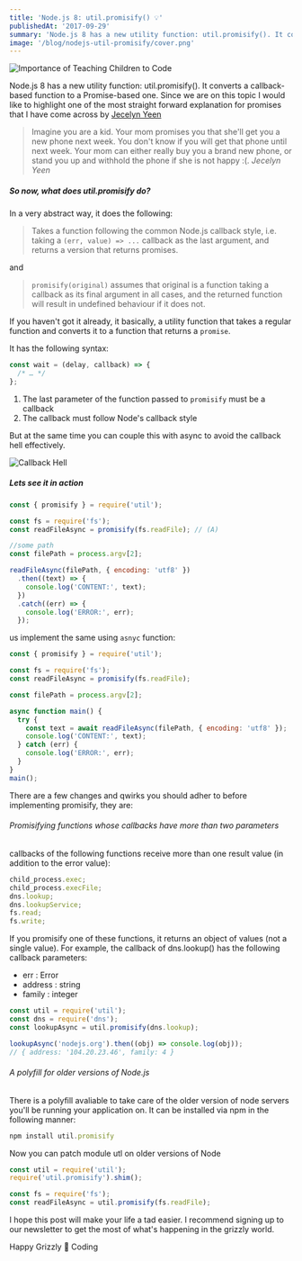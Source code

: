 ```yaml
---
title: 'Node.js 8: util.promisify() 💡'
publishedAt: '2017-09-29'
summary: 'Node.js 8 has a new utility function: util.promisify(). It converts a callback-based function to a Promise-based one. Since we are on this topic I would like to highlight one of the most straight forward explanation for promises that I have come across by Jecelyn Yeen...'
image: '/blog/nodejs-util-promisify/cover.png'
---
```


![Importance of Teaching Children to Code](/blog/nodejs-util-promisify/cover.png)

Node.js 8 has a new utility function: util.promisify(). It converts a callback-based function to a Promise-based one. Since we are on this topic I would like to highlight one of the most straight forward explanation for promises that I have come across by [Jecelyn Yeen](https://scotch.io/@jecelyn)

> Imagine you are a kid. Your mom promises you that she'll get you a new phone next week. You don't know if you will get that phone until next week. Your mom can either really buy you a brand new phone, or stand you up and withhold the phone if she is not happy :(. <cite>Jecelyn Yeen</cite>

##### So now, what does util.promisify do?

In a very abstract way, it does the following:

> Takes a function following the common Node.js callback style, i.e. taking a `(err, value) => ...` callback as the last argument, and returns a version that returns promises.

and

> `promisify(original)` assumes that original is a function taking a callback as its final argument in all cases, and the returned function will result in undefined behaviour if it does not.

If you haven't got it already, it basically, a utility function that takes a regular function and converts it to a function that returns a `promise`.

It has the following syntax:

```js
const wait = (delay, callback) => {
  /* … */
};
```

1. The last parameter of the function passed to `promisify` must be a callback
2. The callback must follow Node's callback style

But at the same time you can couple this with async to avoid the callback hell effectively.

![Callback Hell](/blog/nodejs-util-promisify/callback.jpg)

##### Lets see it in action

```js
const { promisify } = require('util');

const fs = require('fs');
const readFileAsync = promisify(fs.readFile); // (A)

//some path
const filePath = process.argv[2];

readFileAsync(filePath, { encoding: 'utf8' })
  .then((text) => {
    console.log('CONTENT:', text);
  })
  .catch((err) => {
    console.log('ERROR:', err);
  });
```

us implement the same using `asnyc` function:

```js
const { promisify } = require('util');

const fs = require('fs');
const readFileAsync = promisify(fs.readFile);

const filePath = process.argv[2];

async function main() {
  try {
    const text = await readFileAsync(filePath, { encoding: 'utf8' });
    console.log('CONTENT:', text);
  } catch (err) {
    console.log('ERROR:', err);
  }
}
main();
```

There are a few changes and qwirks you should adher to before implementing promisify, they are:

###### Promisifying functions whose callbacks have more than two parameters

callbacks of the following functions receive more than one result value (in addition to the error value):

```js
child_process.exec;
child_process.execFile;
dns.lookup;
dns.lookupService;
fs.read;
fs.write;
```

If you promisify one of these functions, it returns an object of values (not a single value). For example, the callback of dns.lookup() has the following callback parameters:

- err : Error
- address : string
- family : integer

```js
const util = require('util');
const dns = require('dns');
const lookupAsync = util.promisify(dns.lookup);

lookupAsync('nodejs.org').then((obj) => console.log(obj));
// { address: '104.20.23.46', family: 4 }
```

###### A polyfill for older versions of Node.js

There is a polyfill avaliable to take care of the older version of node servers you'll be running your application on. It can be installed via npm in the following manner:

```js
npm install util.promisify
```

Now you can patch module utl on older versions of Node

```js
const util = require('util');
require('util.promisify').shim();

const fs = require('fs');
const readFileAsync = util.promisify(fs.readFile);
```

I hope this post will make your life a tad easier. I recommend signing up to our newsletter to get the most of what's happening in the grizzly world.

Happy Grizzly 🐻 Coding
